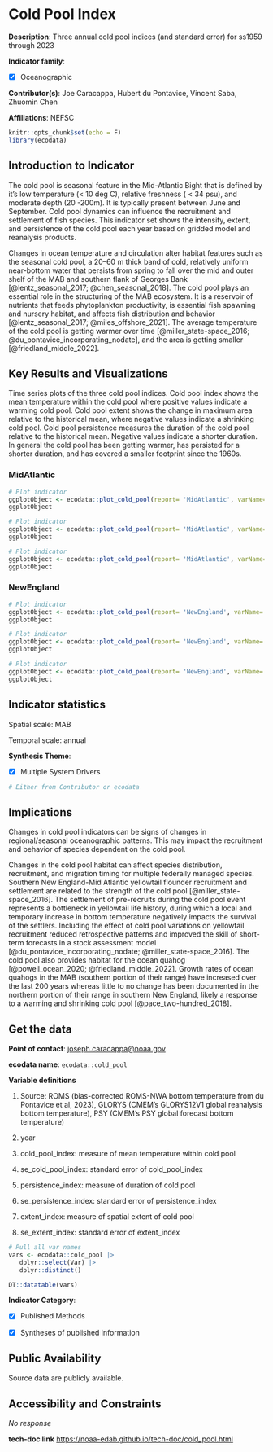 # Cold Pool Index

**Description**: Three annual cold pool indices (and standard error) for ss1959 through 2023

**Indicator family**: 

- [X] Oceanographic


**Contributor(s)**: Joe Caracappa, Hubert du Pontavice, Vincent Saba, Zhuomin Chen

**Affiliations**: NEFSC

```{r echo=FALSE}
knitr::opts_chunk$set(echo = F)
library(ecodata)
```
## Introduction to Indicator
The cold pool is seasonal feature in the Mid-Atlantic Bight that is defined by it's low temperature (< 10 deg C), relative freshness ( < 34 psu), and moderate depth (20 -200m). It is typically present between June and September. Cold pool dynamics can influence the recruitment and settlement of fish species. This indicator set shows the intensity, extent, and persistence of the cold pool each year based on gridded model and reanalysis products.

Changes in ocean temperature and circulation alter habitat features such as the seasonal cold pool, a 20–60 m thick band of cold, relatively uniform near-bottom water that persists from spring to fall over the mid and outer shelf of the MAB and southern flank of Georges Bank [@lentz_seasonal_2017; @chen_seasonal_2018]. The cold pool plays an essential role in the structuring of the MAB ecosystem. It is a reservoir of nutrients that feeds phytoplankton productivity, is essential fish spawning and nursery habitat, and affects fish distribution and behavior [@lentz_seasonal_2017; @miles_offshore_2021]. The average temperature of the cold pool is getting warmer over time [@miller_state-space_2016; @du_pontavice_incorporating_nodate], and the area is getting smaller [@friedland_middle_2022].

## Key Results and Visualizations
Time series plots of the three cold pool indices. Cold pool index shows the mean temperature within the cold pool where positive values indicate a warming cold pool. Cold pool extent shows the change in maximum area relative to the historical mean, where negative values indicate a shrinking cold pool. Cold pool persistence measures the duration of the cold pool relative to the historical mean. Negative values indicate a shorter duration. In general the cold pool has been getting warmer, has persisted for a shorter duration, and has covered a smaller footprint since the 1960s.

### MidAtlantic

```{r plot_cold_poolMidAtlanticcold_pool}
# Plot indicator
ggplotObject <- ecodata::plot_cold_pool(report= 'MidAtlantic', varName= 'cold_pool')
ggplotObject
```

```{r plot_cold_poolMidAtlanticpersistence}
# Plot indicator
ggplotObject <- ecodata::plot_cold_pool(report= 'MidAtlantic', varName= 'persistence')
ggplotObject
```

```{r plot_cold_poolMidAtlanticextent}
# Plot indicator
ggplotObject <- ecodata::plot_cold_pool(report= 'MidAtlantic', varName= 'extent')
ggplotObject
```

### NewEngland

```{r plot_cold_poolNewEnglandcold_pool}
# Plot indicator
ggplotObject <- ecodata::plot_cold_pool(report= 'NewEngland', varName= 'cold_pool')
ggplotObject
```

```{r plot_cold_poolNewEnglandpersistence}
# Plot indicator
ggplotObject <- ecodata::plot_cold_pool(report= 'NewEngland', varName= 'persistence')
ggplotObject
```

```{r plot_cold_poolNewEnglandextent}
# Plot indicator
ggplotObject <- ecodata::plot_cold_pool(report= 'NewEngland', varName= 'extent')
ggplotObject
```


## Indicator statistics 
Spatial scale: MAB

Temporal scale: annual

**Synthesis Theme**:

- [X] Multiple System Drivers


```{r autostats_cold_pool}
# Either from Contributor or ecodata
```

## Implications
Changes in cold pool indicators can be signs of changes in regional/seasonal oceanographic patterns. This may impact the recruitment and behavior of species dependent on the cold pool.

Changes in the cold pool habitat can affect species distribution, recruitment, and migration timing for multiple federally managed species. Southern New England-Mid Atlantic yellowtail flounder recruitment and settlement are related to the strength of the cold pool [@miller_state-space_2016]. The settlement of pre-recruits during the cold pool event represents a bottleneck in yellowtail life history, during which a local and temporary increase in bottom temperature negatively impacts the survival of the settlers. Including the effect of cold pool variations on yellowtail recruitment reduced retrospective patterns and improved the skill of short-term forecasts in a stock assessment model [@du_pontavice_incorporating_nodate; @miller_state-space_2016]. The cold pool also provides habitat for the ocean quahog [@powell_ocean_2020; @friedland_middle_2022]. Growth rates of ocean quahogs in the MAB (southern portion of their range) have increased over the last 200 years whereas little to no change has been documented in the northern portion of their range in southern New England, likely a response to a warming and shrinking cold pool [@pace_two-hundred_2018].

## Get the data

**Point of contact**: [joseph.caracappa@noaa.gov](mailto:joseph.caracappa@noaa.gov){.email}

**ecodata name**: `ecodata::cold_pool`

**Variable definitions**

1) Source: ROMS (bias-corrected ROMS-NWA bottom temperature from du Pontavice et al, 2023), GLORYS (CMEM’s GLORYS12V1 global reanalysis bottom temperature), PSY (CMEM’s PSY global forecast bottom temperature) 
2) year 3) cold_pool_index: measure of mean temperature within cold pool 
4) se_cold_pool_index: standard error of cold_pool_index 
5) persistence_index: measure of duration of cold pool 
6) se_persistence_index: standard error of persistence_index 
7) extent_index: measure of spatial extent of cold pool 
8) se_extent_index: standard error of extent_index

```{r vars_cold_pool}
# Pull all var names
vars <- ecodata::cold_pool |>
   dplyr::select(Var) |>
   dplyr::distinct()

DT::datatable(vars)
```
**Indicator Category**:

- [X] Published Methods
- [X] Syntheses of published information


## Public Availability

Source data are publicly available.

## Accessibility and Constraints

_No response_

**tech-doc link**
<https://noaa-edab.github.io/tech-doc/cold_pool.html>

